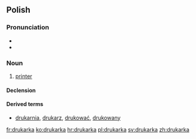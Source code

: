 ==Polish==

===Pronunciation===
* {{audio|Pl-drukarka.ogg|audio}}
* {{IPA|[druˈkarka]|lang=pl}}

===Noun===
{{head|pl|noun|g=f}}

# {{computing|lang=pl}} [[printer]]

====Declension====
{{pl-decl-noun-ka|drukar}}

====Derived terms====
* [[drukarnia]], [[drukarz]], [[drukować]], [[drukowany]]

[[fr:drukarka]]
[[ko:drukarka]]
[[hr:drukarka]]
[[pl:drukarka]]
[[sv:drukarka]]
[[zh:drukarka]]